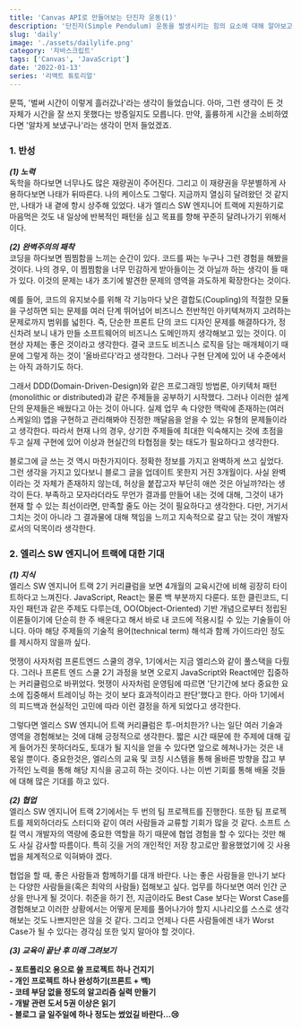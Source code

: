 ```yaml
---
title: 'Canvas API로 만들어보는 단진자 운동(1)'
description: '단진자(Simple Pendulum) 운동을 발생시키는 힘의 요소에 대해 알아보고, 어떻게 구현할 것인지 생각해봅니다.'
slug: 'daily'
image: './assets/dailylife.png'
category: '자바스크립트'
tags: ['Canvas', 'JavaScript']
date: '2022-01-13'
series: '리액트 튜토리얼'
---
```


<div>
  문뜩, '벌써 시간이 이렇게 흘러갔나'라는 생각이 들었습니다. 아마, 그런 생각이 든 것 자체가 시간을
  잘 쓰지 못했다는 방증일지도 모릅니다. 만약, 훌륭하게 시간을 소비하였다면 '알차게 보냈구나'라는
  생각이 먼저 들었겠죠.
</div>

### 1. 반성

**_(1) 노력_** <br />
독학을 하다보면 너무나도 많은 재량권이 주어진다. 그리고 이 재량권을 무분별하게 사용하다보면 나태가 뒤따른다.
나의 케이스도 그렇다. 지금까지 열심히 달려왔던 것 같지만, 나태가 내 곁에 항시 상주해 있었다. 내가 엘리스 SW 엔지니어 트랙에
지원하기로 마음먹은 것도 내 일상에 반복적인 패턴을 심고 목표를 향해 꾸준히 달려나가기 위해서이다.

**_(2) 완벽주의의 패착_** <br />
코딩을 하다보면 찜찜함을 느끼는 순간이 있다. 코드를 짜는 누구나 그런 경험을 해봤을 것이다.
나의 경우, 이 찜찜함을 너무 민감하게 받아들이는 것 아닐까 하는 생각이 들 때가 있다.
이것의 문제는 내가 초기에 발견한 문제의 영역을 과도하게 확장한다는 것이다.

예를 들어, 코드의 유지보수를 위해 각 기능마다 낮은 결합도(Coupling)의 적절한 모듈을 구성하면 되는 문제를 여러 단계 뛰어넘어
비즈니스 전반적인 아키텍쳐까지 고려하는 문제로까지 범위를 넓힌다.
즉, 단순한 프론트 단의 코드 디자인 문제를 해결하다가, 정신차려 보니 내가 만들 소프트웨어의 비즈니스 도메인까지 생각해보고 있는 것이다.
이 현상 자체는 좋은 것이라고 생각한다. 결국 코드도 비즈니스 로직을 담는 매개체이기 때문에 그렇게 하는 것이 '올바르다'라고 생각한다.
그러나 구현 단계에 있어 내 수준에서는 아직 과하기도 하다.

그래서 DDD(Domain-Driven-Design)와 같은 프로그래밍 방법론, 아키텍처 패턴(monolithic or distributed)과 같은 주제들을 공부하기 시작했다.
그러나 이러한 설계 단의 문제들은 배웠다고 아는 것이 아니다. 실제 업무 속 다양한 맥락에 존재하는(여러 스케일의) 앱을 구현하고 관리해봐야
진정한 깨달음을 얻을 수 있는 유형의 문제들이라고 생각한다. 따라서 현재 나의 경우, 상기한 주제들에 최대한 익숙해지는 것에 초점을 두고
실제 구현에 있어 이상과 현실간의 타협점을 찾는 태도가 필요하다고 생각한다.

블로그에 글 쓰는 것 역시 마찬가지이다. 정확한 정보를 가지고 완벽하게 쓰고 싶었다. 그런 생각을 가지고 있다보니 블로그 글을 업데이트 못한지
거진 3개월이다. 사실 완벽이라는 것 자체가 존재하지 않는데, 허상을 붙잡고자 부단히 애쓴 것은 아닐까?라는 생각이 든다.
부족하고 모자라더라도 무언가 결과를 만들어 내는 것에 대해, 그것이 내가 현재 할 수 있는 최선이라면, 만족할 줄도 아는 것이 필요하다고 생각한다.
다만, 거기서 그치는 것이 아니라 그 결과물에 대해 책임을 느끼고 지속적으로 갈고 닦는 것이 개발자로서의 덕목이라 생각한다.

### 2. 엘리스 SW 엔지니어 트랙에 대한 기대

**_(1) 지식_** <br />
엘리스 SW 엔지니어 트랙 2기 커리큘럼을 보면 4개월의 교육시간에 비해 굉장히 타이트하다고 느껴진다. JavaScript, React는 물론 백 부분까지 다룬다.
또한 클린코드, 디자인 패턴과 같은 주제도 다루는데, OO(Object-Oriented) 기반 개념으로부터 정립된 이론들이기에 단순히 한 주 배운다고 해서
바로 내 코드에 적용시킬 수 있는 기술들이 아니다.
아마 해당 주제들의 기술적 용어(technical term) 해석과 함께 가이드라인 정도를 제시하지 않을까 싶다.

멋쟁이 사자처럼 프론트엔드 스쿨의 경우, 1기에서는 지금 엘리스와 같이 풀스택을 다뤘다. 그러나 프론트 엔드 스쿨 2기 과정을 보면 오로지
JavaScript와 React에만 집중하는 커리큘럼으로 바뀌었다. 멋쟁이 사자처럼 운영팀에 따르면 '단기간에 보다 중요한 요소에 집중해서 트레이닝
하는 것이 보다 효과적이라고 판단'했다고 한다. 아마 1기에서의 피드백과 현실적인 고민에 따라 이런 결정을 하게 되었다고 생각한다.

그렇다면 엘리스 SW 엔지니어 트랙 커리큘럼은 투-머치한가? 나는 일단 여러 기술과 영역을 경험해보는 것에 대해 긍정적으로 생각한다.
짧은 시간 때문에 한 주제에 대해 깊게 들어가진 못하더라도, 토대가 될 지식을 얻을 수 있다면 앞으로 헤쳐나가는 것은 내 몫일 뿐이다.
중요한것은, 엘리스의 교육 및 코칭 시스템을 통해 올바른 방향을 잡고 부가적인 노력을 통해 해당 지식을 공고히 하는 것이다.
나는 이번 기회를 통해 배울 것들에 대해 많은 기대를 하고 있다.

**_(2) 협업_** <br />
엘리스 SW 엔지니어 트랙 2기에서는 두 번의 팀 프로젝트를 진행한다. 또한 팀 프로젝트를 제외하더라도 스터디와 같이
여러 사람들과 교류할 기회가 많을 것 같다. 소프트 스킬 역시 개발자의 역량에 중요한 역할을 하기 때문에 협업 경험을 할 수 있다는 것만
해도 사실 감사할 따름이다. 특히 깃을 거의 개인적인 저장 창고로만 활용했었기에 깃 사용법을 체계적으로 익혀봐야 겠다.

협업을 할 때, 좋은 사람들과 함께하기를 대개 바란다. 나는 좋은 사람들을 만나기 보다는 다양한 사람들을(혹은 최악의 사람들) 접해보고 싶다.
업무를 하다보면 여러 인간 군상을 만나게 될 것이다. 취준을 하기 전, 지금이라도 Best Case 보다는 Worst Case를 경험해보고 이러한 상황에서는
어떻게 문제를 풀어나가야 할지 시나리오를 스스로 생각해보는 것도 나쁘지만은 않을 것 같다.
그리고 언제나 다른 사람들에겐 내가 Worst Case가 될 수 있다는 경각심 또한 잊지 말아야 할 것이다.

**_(3) 교육이 끝난 후 미래 그려보기_** <br />

<div>
  <strong> - 포트폴리오 용으로 쓸 프로젝트 하나 건지기</strong> <br />
  <strong> - 개인 프로젝트 하나 완성하기(프론트 + 백)</strong> <br />
  <strong> - 코테 부담 없을 정도의 알고리즘 실력 만들기</strong> <br />
  <strong> - 개발 관련 도서 5권 이상은 읽기</strong> <br />
  <strong> - 블로그 글 일주일에 하나 정도는 썼었길 바란다...😢</strong> <br />
</div>
